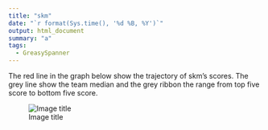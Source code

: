 ```yaml
---
title: "skm"
date: "`r format(Sys.time(), '%d %B, %Y')`"
output: html_document
summary: "a"
tags:
  - GreasySpanner
---
```


The red line in the graph below show the trajectory of skm's scores. The grey line show the team median and the grey ribbon the range from top five score to bottom five score.

![Image title](skm.jpg)
